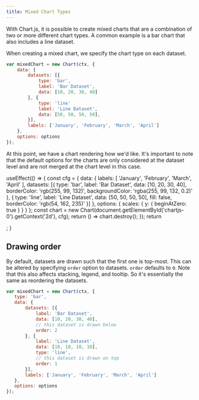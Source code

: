 ```yaml
---
title: Mixed Chart Types
---
```


With Chart.js, it is possible to create mixed charts that are a combination of two or more different chart types. A common example is a bar chart that also includes a line dataset.

When creating a mixed chart, we specify the chart type on each dataset.

```javascript
var mixedChart = new Chart(ctx, {
    data: {
        datasets: [{
            type: 'bar',
            label: 'Bar Dataset',
            data: [10, 20, 30, 40]
        }, {
            type: 'line'
            label: 'Line Dataset',
            data: [50, 50, 50, 50],
        }],
        labels: ['January', 'February', 'March', 'April']
    },
    options: options
});
```

At this point, we have a chart rendering how we'd like. It's important to note that the default options for the charts are only considered at the dataset level and are not merged at the chart level in this case.


  useEffect(() => {
    const cfg = {
      data: {
        labels: [
          'January',
          'February',
          'March',
          'April'
        ],
        datasets: [{
          type: 'bar',
          label: 'Bar Dataset',
          data: [10, 20, 30, 40],
          borderColor: 'rgb(255, 99, 132)',
          backgroundColor: 'rgba(255, 99, 132, 0.2)'
        }, {
          type: 'line',
          label: 'Line Dataset',
          data: [50, 50, 50, 50],
          fill: false,
          borderColor: 'rgb(54, 162, 235)'
        }]
      },
      options: {
        scales: {
          y: {
            beginAtZero: true
          }
        }
      }
    };
    const chart = new Chart(document.getElementById('chartjs-0').getContext('2d'), cfg);
	return () => chart.destroy();
  });
  return <div className="chartjs-wrapper"><canvas id="chartjs-0" className="chartjs"></canvas></div>;
}

<ExampleChart/>

## Drawing order

 By default, datasets are drawn such that the first one is top-most. This can be altered by specifying `order` option to datasets. `order` defaults to `0`. Note that this also affects stacking, legend, and tooltip. So it's essentially the same as reordering the datasets.

 ```javascript
var mixedChart = new Chart(ctx, {
    type: 'bar',
    data: {
        datasets: [{
            label: 'Bar Dataset',
            data: [10, 20, 30, 40],
            // this dataset is drawn below
            order: 2
        }, {
            label: 'Line Dataset',
            data: [10, 10, 10, 10],
            type: 'line',
            // this dataset is drawn on top
            order: 1
        }],
        labels: ['January', 'February', 'March', 'April']
    },
    options: options
});
```
